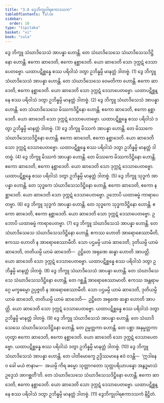 ```yaml
---
title: "3.8 ဒွေဘိက္ခုဝါရဧကာဒသက"
tableOfContents: false
sidebar:
  order: 10
type: "tipitaka"
basket: "vi"
book: "cula"
---
```



<DynamicBreadcrumb />

<Division number="181" book="cula">

<Paragraph number="745" book="cula">
ဒွေ ဘိက္ခူ သံဃာဒိသေသံ အာပန္နာ ဟောန္တိ. တေ သံဃာဒိသေသေ သံဃာဒိသေသဒိဋ္ဌိနော ဟောန္တိ. ဧကော ဆာဒေတိ, ဧကော နစ္ဆာဒေတိ. ယော ဆာဒေတိ သော ဒုက္ကဋံ ဒေသာပေတဗ္ဗော. ယထာပဋိစ္ဆန္နေ စဿ ပရိဝါသံ ဒတွာ ဥဘိန္နမ္ပိ မာနတ္တံ ဒါတဗ္ဗံ. (1)
</Paragraph>

<Paragraph number="746" book="cula">
ဒွေ ဘိက္ခူ သံဃာဒိသေသံ အာပန္နာ ဟောန္တိ. တေ သံဃာဒိသေသေ ဝေမတိကာ ဟောန္တိ. ဧကော ဆာဒေတိ, ဧကော နစ္ဆာဒေတိ. ယော ဆာဒေတိ သော ဒုက္ကဋံ ဒေသာပေတဗ္ဗော. ယထာပဋိစ္ဆန္နေ စဿ ပရိဝါသံ ဒတွာ ဥဘိန္နမ္ပိ မာနတ္တံ ဒါတဗ္ဗံ. (2)
</Paragraph>

<Paragraph number="747" book="cula">
ဒွေ ဘိက္ခူ သံဃာဒိသေသံ အာပန္နာ ဟောန္တိ. တေ သံဃာဒိသေသေ မိဿကဒိဋ္ဌိနော ဟောန္တိ. ဧကော ဆာဒေတိ, ဧကော နစ္ဆာဒေတိ. ယော ဆာဒေတိ သော ဒုက္ကဋံ ဒေသာပေတဗ္ဗော. ယထာပဋိစ္ဆန္နေ စဿ ပရိဝါသံ ဒတွာ ဥဘိန္နမ္ပိ မာနတ္တံ ဒါတဗ္ဗံ. (3)
</Paragraph>

<Paragraph number="748" book="cula">
ဒွေ ဘိက္ခူ မိဿကံ အာပန္နာ ဟောန္တိ. တေ မိဿကေ သံဃာဒိသေသဒိဋ္ဌိနော ဟောန္တိ. ဧကော ဆာဒေတိ, ဧကော နစ္ဆာဒေတိ. ယော ဆာဒေတိ သော ဒုက္ကဋံ ဒေသာပေတဗ္ဗော. ယထာပဋိစ္ဆန္နေ စဿ ပရိဝါသံ ဒတွာ ဥဘိန္နမ္ပိ မာနတ္တံ ဒါတဗ္ဗံ. (4)
</Paragraph>

<Paragraph number="749" book="cula">
ဒွေ ဘိက္ခူ မိဿကံ အာပန္နာ ဟောန္တိ. တေ မိဿကေ မိဿကဒိဋ္ဌိနော ဟောန္တိ. ဧကော ဆာဒေတိ, ဧကော နစ္ဆာဒေတိ. ယော ဆာဒေတိ သော ဒုက္ကဋံ ဒေသာပေတဗ္ဗော. ယထာပဋိစ္ဆန္နေ စဿ ပရိဝါသံ ဒတွာ ဥဘိန္နမ္ပိ မာနတ္တံ ဒါတဗ္ဗံ. (5)
</Paragraph>

<Paragraph number="750" book="cula">
ဒွေ ဘိက္ခူ သုဒ္ဓကံ အာပန္နာ ဟောန္တိ. တေ သုဒ္ဓကေ သံဃာဒိသေသဒိဋ္ဌိနော ဟောန္တိ. ဧကော ဆာဒေတိ, ဧကော နစ္ဆာဒေတိ. ယော ဆာဒေတိ သော ဒုက္ကဋံ ဒေသာပေတဗ္ဗော. ဥဘောပိ ယထာဓမ္မံ ကာရာပေတဗ္ဗာ. (6)
</Paragraph>

<Paragraph number="751" book="cula">
ဒွေ ဘိက္ခူ သုဒ္ဓကံ အာပန္နာ ဟောန္တိ. တေ သုဒ္ဓကေ သုဒ္ဓကဒိဋ္ဌိနော ဟောန္တိ. ဧကော ဆာဒေတိ, ဧကော နစ္ဆာဒေတိ. ယော ဆာဒေတိ သော ဒုက္ကဋံ ဒေသာပေတဗ္ဗော. ဥဘောပိ ယထာဓမ္မံ ကာရာပေတဗ္ဗာ. (7)
</Paragraph>

<Paragraph number="752" book="cula">
ဒွေ ဘိက္ခူ သံဃာဒိသေသံ အာပန္နာ ဟောန္တိ. တေ သံဃာဒိသေသေ သံဃာဒိသေသဒိဋ္ဌိနော ဟောန္တိ. ဧကဿ ဟောတိ အာရောစေဿာမီတိ, ဧကဿ ဟောတိ န အာရောစေဿာမီတိ. သော ပဌမမ္ပိ ယာမံ ဆာဒေတိ, ဒုတိယမ္ပိ ယာမံ ဆာဒေတိ, တတိယမ္ပိ ယာမံ ဆာဒေတိ—  ဥဋ္ဌိတေ အရုဏေ ဆန္နာ ဟောတိ အာပတ္တိ. ယော ဆာဒေတိ သော ဒုက္ကဋံ ဒေသာပေတဗ္ဗော. ယထာပဋိစ္ဆန္နေ စဿ ပရိဝါသံ ဒတွာ ဥဘိန္နမ္ပိ မာနတ္တံ ဒါတဗ္ဗံ. (8)
</Paragraph>

<Paragraph number="753" book="cula">
ဒွေ ဘိက္ခူ သံဃာဒိသေသံ အာပန္နာ ဟောန္တိ. တေ သံဃာဒိသေသေ သံဃာဒိသေသဒိဋ္ဌိနော ဟောန္တိ. တေ ဂစ္ဆန္တိ အာရောစေဿာမာတိ. ဧကဿ အန္တရာမဂ္ဂေ မက္ခဓမ္မော ဥပ္ပဇ္ဇတိ န အာရောစေဿာမီတိ. သော ပဌမမ္ပိ ယာမံ ဆာဒေတိ, ဒုတိယမ္ပိ ယာမံ ဆာဒေတိ, တတိယမ္ပိ ယာမံ ဆာဒေတိ—  ဥဋ္ဌိတေ အရုဏေ ဆန္နာ ဟောတိ အာပတ္တိ. ယော ဆာဒေတိ သော ဒုက္ကဋံ ဒေသာပေတဗ္ဗော. ယထာပဋိစ္ဆန္နေ စဿ ပရိဝါသံ ဒတွာ ဥဘိန္နမ္ပိ မာနတ္တံ ဒါတဗ္ဗံ. (9)
</Paragraph>

<Paragraph number="754" book="cula">
ဒွေ ဘိက္ခူ သံဃာဒိသေသံ အာပန္နာ ဟောန္တိ. တေ သံဃာဒိသေသေ သံဃာဒိသေသဒိဋ္ဌိနော ဟောန္တိ. တေ ဥမ္မတ္တကာ ဟောန္တိ. တေ ပစ္ဆာ အနုမ္မတ္တကာ ဟုတွာ ဧကော ဆာဒေတိ, ဧကော နစ္ဆာဒေတိ. ယော ဆာဒေတိ သော ဒုက္ကဋံ ဒေသာပေတဗ္ဗော. ယထာပဋိစ္ဆန္နေ စဿ ပရိဝါသံ ဒတွာ ဥဘိန္နမ္ပိ မာနတ္တံ ဒါတဗ္ဗံ. (10)
</Paragraph>

<Paragraph number="755" book="cula">
ဒွေ ဘိက္ခူ သံဃာဒိသေသံ အာပန္နာ ဟောန္တိ. တေ ပါတိမောက္ခေ ဥဒ္ဒိဿမာနေ ဧဝံ ဝဒန္တိ—  ‘ဣဒါနေဝ ခေါ မယံ ဇာနာမ—  အယမ္ပိ ကိရ ဓမ္မော သုတ္တာဂတော သုတ္တပရိယာပန္နော အနွဒ္ဓမာသံ ဥဒ္ဒေသံ အာဂစ္ဆတီ’တိ. တေ သံဃာဒိသေသေ သံဃာဒိသေသဒိဋ္ဌိနော ဟောန္တိ. ဧကော ဆာဒေတိ, ဧကော နစ္ဆာဒေတိ. ယော ဆာဒေတိ သော ဒုက္ကဋံ ဒေသာပေတဗ္ဗော. ယထာပဋိစ္ဆန္နေ စဿ ပရိဝါသံ ဒတွာ ဥဘိန္နမ္ပိ မာနတ္တံ ဒါတဗ္ဗံ. (11)

</Paragraph>
</Division>

<Paragraph number="756" type="center" book="cula">
ဒွေဘိက္ခုဝါရဧကာဒသကံ နိဋ္ဌိတံ.
</Paragraph>